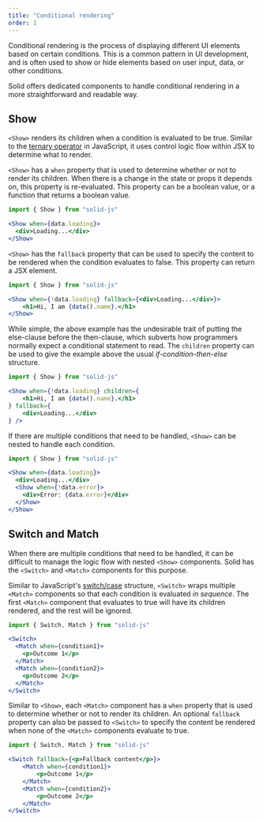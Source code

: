 ```yaml
---
title: "Conditional rendering"
order: 1
---
```


Conditional rendering is the process of displaying different UI elements based on certain conditions.
This is a common pattern in UI development, and is often used to show or hide elements based on user input, data, or other conditions.

Solid offers dedicated components to handle conditional rendering in a more straightforward and readable way.

## Show

`<Show>` renders its children when a condition is evaluated to be true.
Similar to the [ternary operator](https://developer.mozilla.org/en-US/docs/Web/JavaScript/Reference/Operators/Conditional_Operator) in JavaScript, it uses control logic flow within JSX to determine what to render.

`<Show>` has a `when` property that is used to determine whether or not to render its children.
When there is a change in the state or props it depends on, this property is re-evaluated.
This property can be a boolean value, or a function that returns a boolean value.

```jsx
import { Show } from "solid-js"

<Show when={data.loading}>
  <div>Loading...</div>
</Show>
```

`<Show>` has the `fallback` property that can be used to specify the content to be rendered when the condition evaluates to false.
This property can return a JSX element.

```jsx
import { Show } from "solid-js"

<Show when={!data.loading} fallback={<div>Loading...</div>}>
	<h1>Hi, I am {data().name}.</h1>
</Show>
```

While simple, the above example has the undesirable trait of putting the else-clause before the then-clause, which subverts how programmers normally expect a conditional statement to read.
The `children` property can be used to give the example above the usual _if-condition-then-else_ structure.

```jsx
import { Show } from "solid-js"

<Show when={!data.loading} children={
	<h1>Hi, I am {data().name}.</h1>
} fallback={
	<div>Loading...</div>
} />
```

If there are multiple conditions that need to be handled, `<Show>` can be nested to handle each condition.

```jsx
import { Show } from "solid-js"

<Show when={data.loading}>
  <div>Loading...</div>
  <Show when={!data.error}>
    <div>Error: {data.error}</div>
  </Show>
</Show>
```


## Switch and Match

When there are multiple conditions that need to be handled, it can be difficult to manage the logic flow with nested `<Show>` components.
Solid has the `<Switch>` and `<Match>` components for this purpose.

Similar to JavaScript's [switch/case](https://developer.mozilla.org/en-US/docs/Web/JavaScript/Reference/Statements/switch) structure, `<Switch>` wraps multiple `<Match>` components so that each condition is evaluated _in sequence_.
The first `<Match>` component that evaluates to true will have its children rendered, and the rest will be ignored.

```jsx
import { Switch, Match } from "solid-js"

<Switch>
  <Match when={condition1}>
    <p>Outcome 1</p>
  </Match>
  <Match when={condition2}>
    <p>Outcome 2</p>
  </Match>
</Switch>
```

Similar to `<Show>`, each `<Match>` component has a `when` property that is used to determine whether or not to render its children.
An optional `fallback` property can also be passed to `<Switch>` to specify the content be rendered when none of the `<Match>` components evaluate to true.

```jsx
import { Switch, Match } from "solid-js"

<Switch fallback={<p>Fallback content</p>}>
	<Match when={condition1}>
		<p>Outcome 1</p>
	</Match>
	<Match when={condition2}>
		<p>Outcome 2</p>
	</Match>
</Switch>
```

